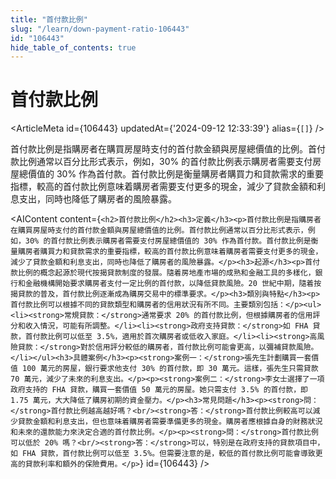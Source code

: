```yaml
---
title: "首付款比例"
slug: "/learn/down-payment-ratio-106443"
id: "106443"
hide_table_of_contents: true
---
```



# 首付款比例

<ArticleMeta id={106443} updatedAt={'2024-09-12 12:33:39'} alias={`[]`} />
<div className='border-solid border-b border-t-0 my-4 border-[var(--ifm-color-gray-300)]' />

首付款比例是指購房者在購買房屋時支付的首付款金額與房屋總價值的比例。首付款比例通常以百分比形式表示，例如，30% 的首付款比例表示購房者需要支付房屋總價值的 30% 作為首付款。首付款比例是衡量購房者購買力和貸款需求的重要指標，較高的首付款比例意味着購房者需要支付更多的現金，減少了貸款金額和利息支出，同時也降低了購房者的風險暴露。

<AIContent content={`<h2>首付款比例</h2><h3>定義</h3><p>首付款比例是指購房者在購買房屋時支付的首付款金額與房屋總價值的比例。首付款比例通常以百分比形式表示，例如，30% 的首付款比例表示購房者需要支付房屋總價值的 30% 作為首付款。首付款比例是衡量購房者購買力和貸款需求的重要指標，較高的首付款比例意味着購房者需要支付更多的現金，減少了貸款金額和利息支出，同時也降低了購房者的風險暴露。</p><h3>起源</h3><p>首付款比例的概念起源於現代按揭貸款制度的發展。隨着房地產市場的成熟和金融工具的多樣化，銀行和金融機構開始要求購房者支付一定比例的首付款，以降低貸款風險。20 世紀中期，隨着按揭貸款的普及，首付款比例逐漸成為購房交易中的標準要求。</p><h3>類別與特點</h3><p>首付款比例可以根據不同的貸款類型和購房者的信用狀況有所不同。主要類別包括：</p><ul><li><strong>常規貸款：</strong>通常要求 20% 的首付款比例，但根據購房者的信用評分和收入情況，可能有所調整。</li><li><strong>政府支持貸款：</strong>如 FHA 貸款，首付款比例可以低至 3.5%，適用於首次購房者或低收入家庭。</li><li><strong>高風險貸款：</strong>對於信用評分較低的購房者，首付款比例可能會更高，以彌補貸款風險。</li></ul><h3>具體案例</h3><p><strong>案例一：</strong>張先生計劃購買一套價值 100 萬元的房屋，銀行要求他支付 30% 的首付款，即 30 萬元。這樣，張先生只需貸款 70 萬元，減少了未來的利息支出。</p><p><strong>案例二：</strong>李女士選擇了一項政府支持的 FHA 貸款，購買一套價值 50 萬元的房屋。她只需支付 3.5% 的首付款，即 1.75 萬元，大大降低了購房初期的資金壓力。</p><h3>常見問題</h3><p><strong>問：</strong>首付款比例越高越好嗎？<br/><strong>答：</strong>首付款比例較高可以減少貸款金額和利息支出，但也意味着購房者需要準備更多的現金。購房者應根據自身的財務狀況和未來的還款能力來決定合適的首付款比例。</p><p><strong>問：</strong>首付款比例可以低於 20% 嗎？<br/><strong>答：</strong>可以，特別是在政府支持的貸款項目中，如 FHA 貸款，首付款比例可以低至 3.5%。但需要注意的是，較低的首付款比例可能會導致更高的貸款利率和額外的保險費用。</p>`} id={106443} />
